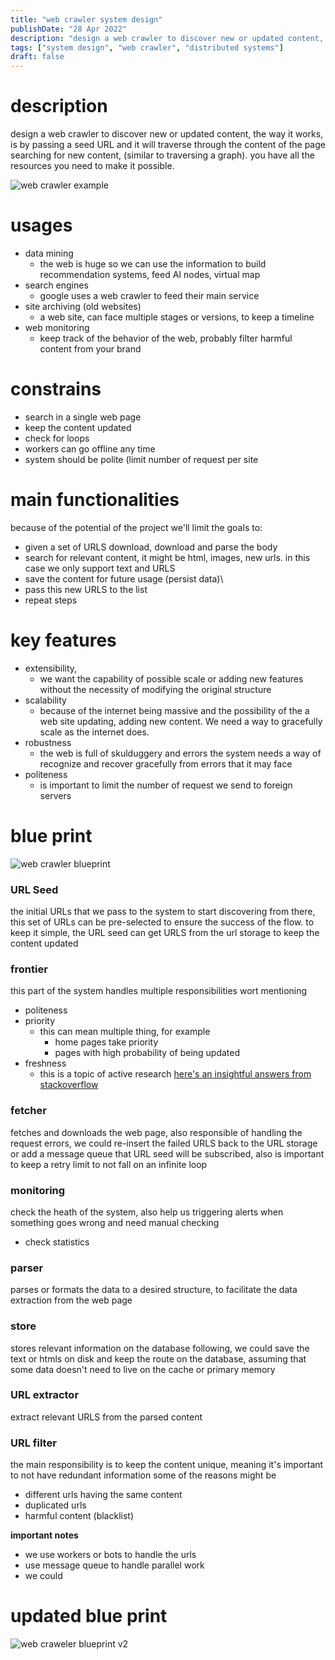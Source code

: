 ```yaml
---
title: "web crawler system design"
publishDate: "28 Apr 2022"
description: "design a web crawler to discover new or updated content, the way it works, is by passing a seed URL."
tags: ["system design", "web crawler", "distributed systems"]
draft: false
---
```


# description
design a web crawler to discover new or updated content, the way it works, is by passing a seed URL and it will traverse through the content of the page searching for new content, (similar to traversing a graph). you have all the resources you need to make it possible.

![web crawler example](//images.ctfassets.net/tt922ph7a4na/36oXSooU8iBwHW7ZlBPO11/d6950d3a1ea73f76f3837ae2a26c3bd5/web_crawler_example.jpeg)

# usages
- data mining
	- the web is huge so we can use the information to build recommendation systems, feed AI nodes, virtual map
- search engines
	- google uses a web crawler to feed their main service
- site archiving (old websites)
	- a web site, can face multiple stages or versions, to keep a timeline
- web monitoring
	- keep track of the behavior of the web, probably filter harmful content from your brand
# constrains
- search in a single web page
- keep the content updated
- check for loops
- workers can go offline any time
- system should be polite (limit number of request per site

# main functionalities
because of the potential of the project we'll limit the goals to:
- given a set of URLS download, download and parse the body
- search for relevant content, it might be html, images, new urls. in this case we only support text and URLS
- save the content for future usage (persist data)\
- pass this new URLS to the list
- repeat steps

# key features
- extensibility,
	-  we want the capability of possible scale or adding new features without the necessity of modifying the original structure
- scalability
	- because of the internet being massive and the possibility of the a web site updating, adding new content. We need a way to gracefully scale as the internet does.
- robustness
	- the web is full of skulduggery and errors the system needs a way of recognize and recover gracefully from errors that it may face
- politeness
	- is important to limit the number of request we send to foreign servers

# blue print

![web crawler blueprint](//images.ctfassets.net/tt922ph7a4na/4lVsxtvDpWaBtD1U9pQlVb/8e15a9bf047d2a861835d6336bedb053/web_crawler_blue_print.jpeg)

### URL Seed
the initial URLs that we pass to the system to start discovering from there, this set of URLs can be pre-selected to ensure the success of the flow.
to keep it simple, the URL seed can get URLS from the url storage to keep the content updated

### frontier
this part of the system handles multiple responsibilities wort mentioning
- politeness
- priority
	- this can mean multiple thing, for example
		- home pages take priority
		- pages with high probability of being updated
- freshness
	- this is a topic of active research [here's an insightful answers from stackoverflow](https://stackoverflow.com/questions/10331738/strategy-for-how-to-crawl-index-frequently-updated-webpages)

### fetcher
fetches and downloads the web page, also responsible of handling the request errors, we could re-insert the failed URLS back to the URL storage or add a message queue that URL seed will be subscribed, also is important to keep a retry limit to not fall on an infinite loop

### monitoring
check the heath of the system, also help us triggering alerts when something goes wrong and need manual checking
- check statistics

### parser
parses or formats the data to a desired structure, to facilitate the data extraction from the web page

### store
stores relevant information on the database following, we could save the text or htmls on disk and keep the route on the database, assuming that some data doesn't need to live on the cache or primary memory

### URL extractor
extract relevant URLS from the parsed content

### URL filter
the main responsibility is to keep the content unique, meaning it's important to not have redundant information
some of the reasons might be
- different urls having the same content
- duplicated urls
- harmful content (blacklist)

**important notes**

- we use workers or bots to handle the urls
- use message queue to handle parallel work
- we could
# updated blue print
![web craweler blueprint v2](//images.ctfassets.net/tt922ph7a4na/iGEqLK9AogqDVLKOJSqMp/e6fb3cc2ccfc65b2463eeab7022fc4bf/web_crawlerv2.jpeg)
